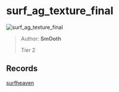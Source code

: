 
# surf_ag_texture_final

![surf_ag_texture_final](https://raw.githubusercontent.com/Sayt123/SurfMapPics/Maps-and-bonuses/csgo/surf_ag_texture_final.jpg)

> Author: **SmOoth**
>
> Tier 2

## Records

[surfheaven](https://surfheaven.eu/map/surf_ag_texture_final)
